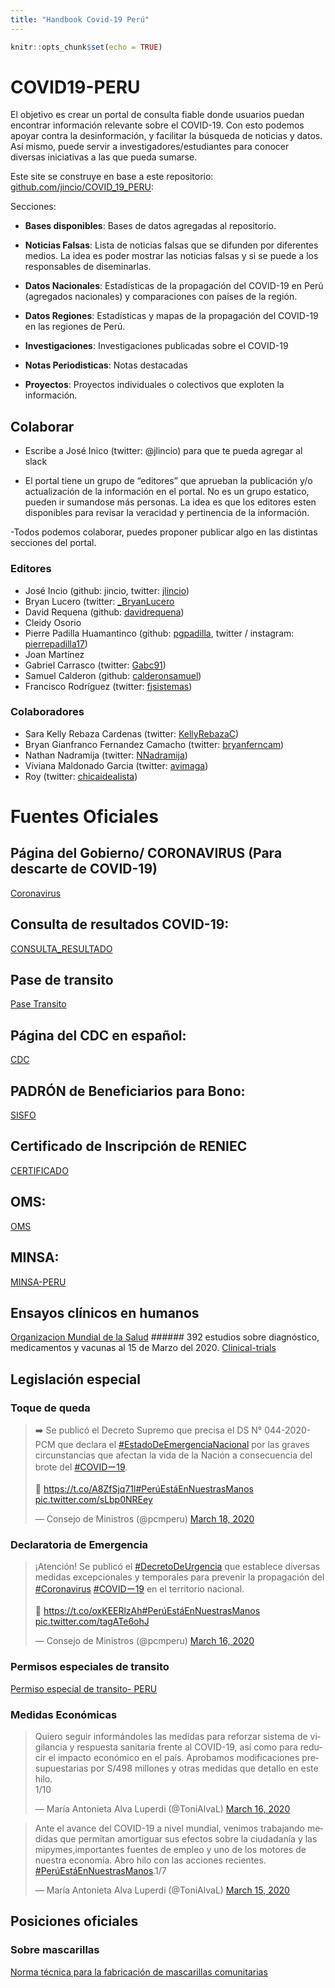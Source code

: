 ```yaml
---
title: "Handbook Covid-19 Perú"
---
```


```r
knitr::opts_chunk$set(echo = TRUE)
```

# COVID19-PERU

El objetivo es crear un portal de consulta fiable donde usuarios puedan encontrar información relevante sobre el COVID-19. Con esto podemos apoyar contra la desinformación, y facilitar la búsqueda de noticias y datos. 
Así mismo, puede servir a investigadores/estudiantes para conocer diversas iniciativas a las que pueda sumarse. 

Este site se construye en base a este repositorio:  [github.com/jincio/COVID_19_PERU](https://github.com/jincio/COVID_19_PERU): 

Secciones:

- **Bases disponibles**: Bases de datos agregadas al repositorio. 

- **Noticias Falsas**: Lista de noticias falsas que se difunden por diferentes medios. La idea es poder mostrar las noticias falsas y si se puede a los responsables de diseminarlas. 

- **Datos Nacionales**: Estadísticas de la propagación del COVID-19 en Perú (agregados nacionales) y comparaciones con países de la región.

- **Datos Regiones**: Estadísticas y mapas de la propagación del COVID-19 en las regiones de Perú.

- **Investigaciones**: Investigaciones publicadas sobre el COVID-19

- **Notas Periodisticas**: Notas destacadas 

- **Proyectos**: Proyectos individuales o colectivos que exploten la información. 

## Colaborar

- Escribe a José Inico (twitter: @jlincio) para que te pueda agregar al slack

- El portal tiene un grupo de "editores" que aprueban la publicación y/o actualización de la información en el portal. No es un grupo estatico, pueden ir sumandose más personas. La idea es que los editores esten disponibles para revisar la veracidad y pertinencia de la información.

-Todos podemos colaborar, puedes proponer publicar algo en las distintas secciones del portal.

### Editores

- José Incio (github: jincio, twitter: [jlincio](https://twitter.com/jlincio))
- Bryan Lucero (twitter: [_BryanLucero](https://twitter.com/_BryanLucero)
- David Requena (github: [davidrequena](https://github.com/davidrequena))
- Cleidy Osorio
- Pierre Padilla Huamantinco (github: [pgpadilla](https://github.com/pgpadilla), twitter / instagram: [pierrepadilla17](https://twitter.com/pierrepadilla17))
- Joan Martínez
- Gabriel Carrasco (twitter: [Gabc91](https://twitter.com/Gabc91))
- Samuel Calderon (github: [calderonsamuel](https://github.com/calderonsamuel))
- Francisco Rodríguez (twitter: [fjsistemas](https://twitter.com/fjsistemas))


### Colaboradores

  - Sara Kelly Rebaza Cardenas (twitter: [KellyRebazaC](https://twitter.com/KellyRebazaC))
  - Bryan Gianfranco Fernandez Camacho (twitter: [bryanferncam](https://twitter.com/bryanferncam))
  - Nathan Nadramija (twitter: [NNadramija](https://twitter.com/nnnadramija))
  - Viviana Maldonado Garcia (twitter: [avimaga](https://twitter.com/avimaga))
  - Roy (twitter: [chicaidealista](https://twitter.com/chicaidealista))

# Fuentes Oficiales


## Página del Gobierno/ CORONAVIRUS (Para descarte de COVID-19)

[Coronavirus](https://www.gob.pe/coronavirus)

## Consulta de resultados COVID-19:

[CONSULTA_RESULTADO](https://www.ins.gob.pe/resultado_coronavirus/)

## Pase de transito 

[Pase Transito](https://www.gob.pe/pasedetransito/)

## Página del CDC en español:

[CDC](https://www.cdc.gov/coronavirus/2019-ncov/index-sp.html)

## PADRÓN de Beneficiarios para Bono:

[SISFO](https://www.gob.pe/437-ministerio-de-desarrollo-e-inclusion-social-sistema-de-focalizacion-de-hogares-sisfoh)

## Certificado de Inscripción de RENIEC
[CERTIFICADO](https://apps.reniec.gob.pe/certins)

## OMS:

[OMS](https://www.who.int/…/novel-coronavirus-2…/advice-for-public)

## MINSA:
[MINSA-PERU](https://www.gob.pe/…/699-conoce-que-es-el-coronavirus-covid…)

## Ensayos clínicos en humanos
[Organizacion Mundial de la Salud](http://apps.who.int/trialsearch/AdvSearch.aspx?SearchTermStat=117&ReturnUrl=%7e%2fListBy.aspx%3fTypeListing%3d0)
###### 392 estudios sobre diagnóstico, medicamentos y vacunas al 15 de Marzo del 2020.
[Clinical-trials](https://clinicaltrials.gov)


## Legislación especial

### Toque de queda

<blockquote class="twitter-tweet"><p lang="es" dir="ltr">➡️ Se publicó el Decreto Supremo que precisa el DS N° 044-2020-PCM que declara el <a href="https://twitter.com/hashtag/EstadoDeEmergenciaNacional?src=hash&amp;ref_src=twsrc%5Etfw">#EstadoDeEmergenciaNacional</a> por las graves circunstancias que afectan la vida de la Nación a consecuencia del brote del <a href="https://twitter.com/hashtag/COVID%E3%83%BC19?src=hash&amp;ref_src=twsrc%5Etfw">#COVIDー19</a>.<br><br>📄 <a href="https://t.co/A8ZfSjq71l">https://t.co/A8ZfSjq71l</a><a href="https://twitter.com/hashtag/Per%C3%BAEst%C3%A1EnNuestrasManos?src=hash&amp;ref_src=twsrc%5Etfw">#PerúEstáEnNuestrasManos</a> <a href="https://t.co/sLbp0NREey">pic.twitter.com/sLbp0NREey</a></p>&mdash; Consejo de Ministros (@pcmperu) <a href="https://twitter.com/pcmperu/status/1240415807873732613?ref_src=twsrc%5Etfw">March 18, 2020</a></blockquote> <script async src="https://platform.twitter.com/widgets.js" charset="utf-8"></script>


### Declaratoria de Emergencia

<blockquote class="twitter-tweet"><p lang="es" dir="ltr">¡Atención! Se publicó el <a href="https://twitter.com/hashtag/DecretoDeUrgencia?src=hash&amp;ref_src=twsrc%5Etfw">#DecretoDeUrgencia</a> que establece diversas medidas excepcionales y temporales para prevenir la propagación del <a href="https://twitter.com/hashtag/Coronavirus?src=hash&amp;ref_src=twsrc%5Etfw">#Coronavirus</a> <a href="https://twitter.com/hashtag/COVID%E3%83%BC19?src=hash&amp;ref_src=twsrc%5Etfw">#COVIDー19</a> en el territorio nacional.<br><br>📄 <a href="https://t.co/oxKEERlzAh">https://t.co/oxKEERlzAh</a><a href="https://twitter.com/hashtag/Per%C3%BAEst%C3%A1EnNuestrasManos?src=hash&amp;ref_src=twsrc%5Etfw">#PerúEstáEnNuestrasManos</a> <a href="https://t.co/tagATe6ohJ">pic.twitter.com/tagATe6ohJ</a></p>&mdash; Consejo de Ministros (@pcmperu) <a href="https://twitter.com/pcmperu/status/1239391233040154625?ref_src=twsrc%5Etfw">March 16, 2020</a></blockquote> <script async src="https://platform.twitter.com/widgets.js" charset="utf-8"></script>

### Permisos especiales de transito

[Permiso especial de transito- PERU](https://www.gob.pe/pasedetransito)


### Medidas Económicas

<blockquote class="twitter-tweet"><p lang="es" dir="ltr">Quiero seguir informándoles las medidas para reforzar sistema de vigilancia y respuesta sanitaria frente al COVID-19, así como para reducir el impacto económico en el país. Aprobamos modificaciones presupuestarias por S/498 millones y otras medidas que detallo en este hilo. <br>1/10</p>&mdash; María Antonieta Alva Luperdi (@ToniAlvaL) <a href="https://twitter.com/ToniAlvaL/status/1239407893306380288?ref_src=twsrc%5Etfw">March 16, 2020</a></blockquote> <script async src="https://platform.twitter.com/widgets.js" charset="utf-8"></script>


<blockquote class="twitter-tweet"><p lang="es" dir="ltr">Ante el avance del COVID-19 a nivel mundial, venimos trabajando medidas que permitan amortiguar sus efectos sobre la ciudadanía y las mipymes,importantes fuentes de empleo y uno de los motores de nuestra economía. Abro hilo con las acciones recientes. <a href="https://twitter.com/hashtag/Per%C3%BAEst%C3%A1EnNuestrasManos?src=hash&amp;ref_src=twsrc%5Etfw">#PerúEstáEnNuestrasManos</a>.1/7</p>&mdash; María Antonieta Alva Luperdi (@ToniAlvaL) <a href="https://twitter.com/ToniAlvaL/status/1239189178866425856?ref_src=twsrc%5Etfw">March 15, 2020</a></blockquote> <script async src="https://platform.twitter.com/widgets.js" charset="utf-8"></script>



## Posiciones oficiales 

### Sobre mascarillas 

[Norma técnica para la fabricación de mascarillas comunitarias](https://www.gob.pe/institucion/minsa/noticias/111615-minsa-estandariza-la-produccion-de-mascarillas-ante-la-escasez-de-este-producto)